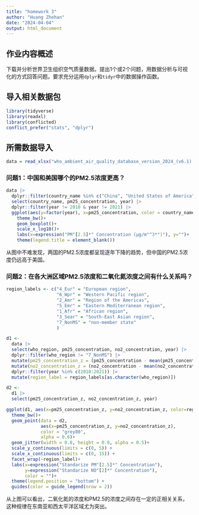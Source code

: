 ```yaml
---
title: "homework 3"
author: "Huang Zhehan"
date: "2024-04-04"
output: html_document
---
```


## 作业内容概述

下载并分析世界卫生组织空气质量数据。提出1个或2个问题，用数据分析与可视化的方式回答问题。要求充分运用`dplyr`和`tidyr`中的数据操作函数。

## 导入相关数据包

```r
library(tidyverse)
library(readxl)
library(conflicted)
conflict_prefer("stats", "dplyr")
```

## 所需数据导入

```r
data = read_xlsx("who_ambient_air_quality_database_version_2024_(v6.1).xlsx", sheet = 3, na = "NA")
```

### 问题1：中国和美国哪个的PM2.5浓度更高？

```r
data |> 
  dplyr::filter(country_name %in% c("China", "United States of America")) |> 
  select(country_name, pm25_concentration, year) |> 
  dplyr::filter(year != 2010 & year != 2021) |> 
  ggplot(aes(y=factor(year), x=pm25_concentration, color = country_name))+
    theme_bw()+
    geom_boxplot()+
    scale_x_log10()+
    labs(x=expression("PM"[2.5]*" Concentration (µg/m"^3*")"), y="")+
    theme(legend.title = element_blank())  
```

从图中不难发现，两国的PM2.5浓度都呈现逐年下降的趋势，但中国的PM2.5浓度仍远高于美国。

### 问题2：在各大洲区域PM2.5浓度和二氧化氮浓度之间有什么关系吗？

```r
region_labels <- c("4_Eur" = "European region",
                   "6_Wpr" = "Western Pacific region",
                   "2_Amr" = "Region of the Americas",
                   "5_Emr" = "Eastern Mediterranean region",
                   "1_Afr" = "African region",
                   "3_Sear" = "South-East Asian region",
                   "7_NonMS" = "non-member state"
                   )

d1 <-
  data |> 
  select(who_region, pm25_concentration, no2_concentration, year) |> 
  dplyr::filter(who_region != "7_NonMS") |> 
  mutate(pm25_concentration_z = (pm25_concentration - mean(pm25_concentration, na.rm = TRUE)) / sd(pm25_concentration, na.rm = TRUE)) |> 
  mutate(no2_concentration_z = (no2_concentration - mean(no2_concentration, na.rm = TRUE)) / sd(no2_concentration, na.rm = TRUE)) |> 
  dplyr::filter(year %in% c(2010:2021)) |> 
  mutate(region_label = region_labels[as.character(who_region)])

d2 <-
  d1 |> 
  select(pm25_concentration_z, no2_concentration_z, year)

ggplot(d1, aes(x=pm25_concentration_z, y=no2_concentration_z, color=region_label))+
  theme_bw()+
  geom_point(data = d2, 
             aes(x=pm25_concentration_z, y=no2_concentration_z), 
             color = "grey80", 
             alpha = 0.6)+
  geom_jitter(width = 0.8, height = 0.8, alpha = 0.5)+
  scale_y_continuous(limits = c(0, 5)) +
  scale_x_continuous(limits = c(0, 15)) +
  facet_wrap(~region_label)+
  labs(x=expression("Standarize PM"[2.5]*" Concentration"), 
       y=expression("Standarize NO"[2]*" Concentration"),
       color = "")+
  theme(legend.position = "bottom") + 
  guides(color = guide_legend(nrow = 2)) 
```

从上图可以看出，二氧化氮的浓度和PM2.5的浓度之间存在一定的正相关关系，这种规律在东南亚和西太平洋区域尤为突出。